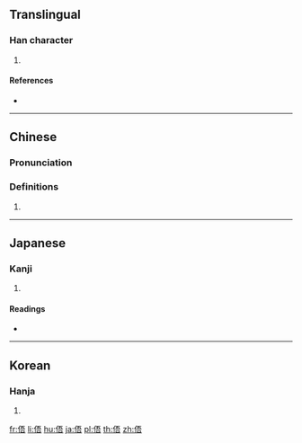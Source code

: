==Translingual==

===Han character===
{{Han char|rn=9|rad=人|as=07|sn=9|four=21261|canj=OMMR|ids=⿰亻吾}}

# {{defn|Han|sort=人07}}

====References====
* {{Han ref|kx=0104.140|dkj=00673|dj=0220.130|hdz=10157.050|uh=4FC9|ud=20425|bh=CDE1|bd=52705}}

----

==Chinese==
{{zh-forms}}

===Pronunciation===
{{zh-pron
|m=wǔ
|c=ng6
|mc=
|oc=
|ma=
|cat=
}}

===Definitions===
# {{rfdef|lang=zh}}

----

==Japanese==

===Kanji===
{{ja-kanji|grade=|rs=人07}}

# {{defn|lang=ja|sort=人07}}

====Readings====
* {{ja-readings|on=[[ご]] (go)|kun=[[むかえる]] (mukaeru), [[あう]] (au)}}

----

==Korean==

===Hanja===
{{ko-hanja|hangeul=오|rv=o|mr=o}}

# {{defn|lang=ko|sort=人07}}

[[fr:俉]]
[[li:俉]]
[[hu:俉]]
[[ja:俉]]
[[pl:俉]]
[[th:俉]]
[[zh:俉]]